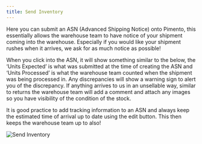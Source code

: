 ```yaml
---
title: Send Inventory
---
```


Here you can submit an ASN (Advanced Shipping Notice) onto Pimento, this essentially allows the warehouse team to have notice of your shipment coming into the warehouse. Especially if you would like your shipment rushes when it arrives, we ask for as much notice as possible!

When you click into the ASN, it will show something similar to the below, the ‘Units Expected’ is what was submitted at the time of creating the ASN and ‘Units Processed’ is what the warehouse team counted when the shipment was being processed in. Any discrepancies will show a warning sign to alert you of the discrepancy. If anything arrives to us in an unsellable way, similar to returns the warehouse team will add a comment and attach any images so you have visibility of the condition of the stock.

It is good practice to add tracking information to an ASN and always keep the estimated time of arrival up to date using the edit button. This then keeps the warehouse team up to also!

<img src="/images/send-inventory.png" alt="Send Inventory" />
